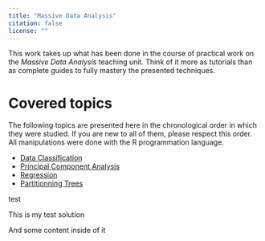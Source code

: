 ```yaml
---
title: "Massive Data Analysis"
citation: false
license: ""
---
```


This work takes up what has been done in the course of practical work on the *Massive Data Analysis* teaching unit. Think of it more as tutorials than as complete guides to fully mastery the presented techniques. 

# Covered topics

The following topics are presented here in the chronological order in which they were studied. If you are new to all of them, please respect this order. All manipulations were done with the R programmation language.

- [Data Classification](pages/tp1.qmd)
- [Principal Component Analysis](pages/tp2.qmd)
- [Regression](pages/tp3.qmd)
- [Partitionning Trees](pages/tp4.qmd)


<!-- <details>
  <summary>ok</summary>
::: {.callout-raw collapse="true"}

```r
#| code-fold: false
citation()
```

:::

</details> -->

test

:::{.solutionbox collapse="true"}

::::{.solutionbox-header collapse="true"}
:::::{.solutionbox-icon collapse="true"}
:::::
This is my test solution
::::

::::{.solutionbox-body collapse="true"}
And some content inside of it
::::

:::

